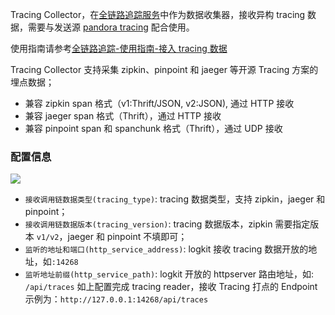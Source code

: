 Tracing Collector，在[全链路追踪服务](/insight/manual/5054/all-link-track-profile)中作为数据收集器，接收异构 tracing 数据，需要与发送源 [pandora tracing](/insight/manual/5049/tracing-sender) 配合使用。

使用指南请参考[全链路追踪-使用指南-接入 tracing 数据](/insight/manual/5119/access-data-tracing)

Tracing Collector 支持采集 zipkin、pinpoint 和 jaeger 等开源 Tracing 方案的埋点数据；
*  兼容 zipkin span 格式（v1:Thrift/JSON, v2:JSON), 通过 HTTP 接收
*  兼容 jaeger span 格式（Thrift），通过 HTTP 接收
*  兼容 pinpoint span 和 spanchunk 格式（Thrift），通过 UDP 接收

### **配置信息**

![](https://dn-odum9helk.qbox.me/FkoCvUqv-1HCe2jIkmIwzTQTRTB-)

* `接收调用链数据类型(tracing_type)`: tracing 数据类型，支持 zipkin，jaeger 和 pinpoint；
* `接收调用链数据版本(tracing_version)`: tracing 数据版本，zipkin 需要指定版本 `v1/v2`，jaeger 和 pinpoint 不填即可；
* `监听的地址和端口(http_service_address)`: logkit 接收 tracing 数据开放的地址，如`:14268`
* `监听地址前缀(http_service_path)`: logkit 开放的 httpserver 路由地址，如: `/api/traces`
如上配置完成 tracing reader，接收 Tracing 打点的 Endpoint 示例为：`http://127.0.0.1:14268/api/traces`
